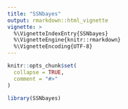 ---
title: "SSNbayes"
output: rmarkdown::html_vignette
vignette: >
  %\VignetteIndexEntry{SSNbayes}
  %\VignetteEngine{knitr::rmarkdown}
  %\VignetteEncoding{UTF-8}
---

```{r, include = FALSE}
knitr::opts_chunk$set(
  collapse = TRUE,
  comment = "#>"
)
```

```{r setup}
library(SSNbayes)
```
